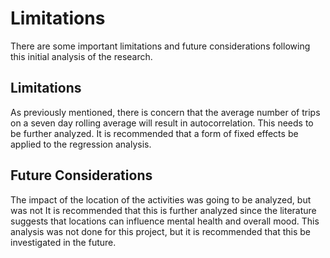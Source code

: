 # Limitations

There are some important limitations and future considerations following this initial analysis of the research.

## Limitations

As previously mentioned, there is concern that the average number of trips on a seven day rolling average will result in autocorrelation. This needs to be further analyzed. It is recommended that a form of fixed effects be applied to the regression analysis.

## Future Considerations

The impact of the location of the activities was going to be analyzed, but was not It is recommended that this is further analyzed since the literature suggests that locations can influence mental health and overall mood. This analysis was not done for this project, but it is recommended that this be investigated in the future.
